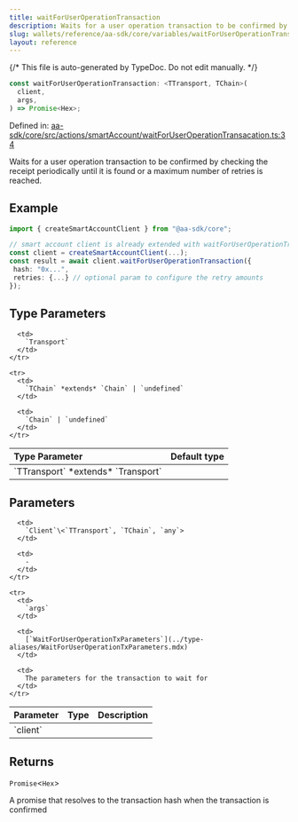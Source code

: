 ```yaml
---
title: waitForUserOperationTransaction
description: Waits for a user operation transaction to be confirmed by checking the receipt periodically until it is found or a maximum number of retries is reached.
slug: wallets/reference/aa-sdk/core/variables/waitForUserOperationTransaction
layout: reference
---
```


{/* This file is auto-generated by TypeDoc. Do not edit manually. */}

```ts
const waitForUserOperationTransaction: <TTransport, TChain>(
  client,
  args,
) => Promise<Hex>;
```

Defined in: [aa-sdk/core/src/actions/smartAccount/waitForUserOperationTransacation.ts:34](https://github.com/alchemyplatform/aa-sdk/blob/dc58c113ff1eeb06d4b3f76c505cbbaad47db8fc/aa-sdk/core/src/actions/smartAccount/waitForUserOperationTransacation.ts#L34)

Waits for a user operation transaction to be confirmed by checking the receipt periodically until it is found or a maximum number of retries is reached.

## Example

```ts
import { createSmartAccountClient } from "@aa-sdk/core";

// smart account client is already extended with waitForUserOperationTransaction
const client = createSmartAccountClient(...);
const result = await client.waitForUserOperationTransaction({
 hash: "0x...",
 retries: {...} // optional param to configure the retry amounts
});
```

## Type Parameters

<table>
  <thead>
    <tr>
      <th align="left">Type Parameter</th>
      <th align="left">Default type</th>
    </tr>
  </thead>

  <tbody>
    <tr>
      <td>
        `TTransport` *extends* `Transport`
      </td>

      <td>
        `Transport`
      </td>
    </tr>

    <tr>
      <td>
        `TChain` *extends* `Chain` | `undefined`
      </td>

      <td>
        `Chain` | `undefined`
      </td>
    </tr>

  </tbody>
</table>

## Parameters

<table>
  <thead>
    <tr>
      <th align="left">Parameter</th>
      <th align="left">Type</th>
      <th align="left">Description</th>
    </tr>
  </thead>

  <tbody>
    <tr>
      <td>
        `client`
      </td>

      <td>
        `Client`\<`TTransport`, `TChain`, `any`>
      </td>

      <td>
        ‐
      </td>
    </tr>

    <tr>
      <td>
        `args`
      </td>

      <td>
        [`WaitForUserOperationTxParameters`](../type-aliases/WaitForUserOperationTxParameters.mdx)
      </td>

      <td>
        The parameters for the transaction to wait for
      </td>
    </tr>

  </tbody>
</table>

## Returns

`Promise`\<`Hex`>

A promise that resolves to the transaction hash when the transaction is confirmed
